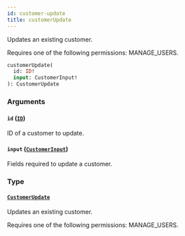 ```yaml
---
id: customer-update
title: customerUpdate
---
```


Updates an existing customer.

Requires one of the following permissions: MANAGE_USERS.

```graphql
customerUpdate(
  id: ID!
  input: CustomerInput!
): CustomerUpdate
```

### Arguments

#### `id` ([`ID`](../../../developer/api-reference/scalars/id))

ID of a customer to update.

#### `input` ([`CustomerInput`](../../../developer/api-reference/inputs/customer-input))

Fields required to update a customer.

### Type

#### [`CustomerUpdate`](../../../developer/api-reference/objects/customer-update)

Updates an existing customer.

Requires one of the following permissions: MANAGE_USERS.
